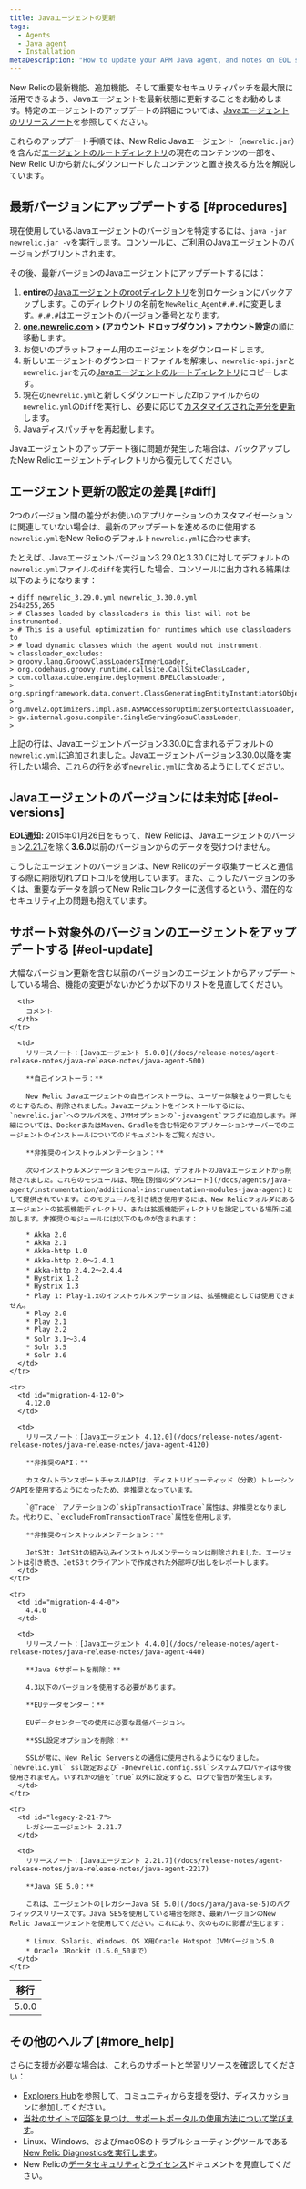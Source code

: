 ```yaml
---
title: Javaエージェントの更新
tags:
  - Agents
  - Java agent
  - Installation
metaDescription: "How to update your APM Java agent, and notes on EOL support for early agent versions."
---
```


New Relicの最新機能、追加機能、そして重要なセキュリティパッチを最大限に活用できるよう、Javaエージェントを最新状態に更新することをお勧めします。特定のエージェントのアップデートの詳細については、[Javaエージェントのリリースノート](/docs/release-notes/agent-release-notes/java-release-notes)を参照してください。

これらのアップデート手順では、New Relic Javaエージェント（`newrelic.jar`）を含んだ[エージェントのルートディレクトリ](/docs/agents/manage-apm-agents/troubleshooting/find-agent-root-directory#java-agent)の現在のコンテンツの一部を、New Relic UIから新たにダウンロードしたコンテンツと置き換える方法を解説しています。

## 最新バージョンにアップデートする [#procedures]

現在使用しているJavaエージェントのバージョンを特定するには、`java -jar newrelic.jar -v`を実行します。コンソールに、ご利用のJavaエージェントのバージョンがプリントされます。

その後、最新バージョンのJavaエージェントにアップデートするには：

1. **entire**の[Javaエージェントのrootディレクトリ](/docs/agents/manage-apm-agents/troubleshooting/find-agent-root-directory#java-agent)を別ロケーションにバックアップします。このディレクトリの名前を`NewRelic_Agent#.#.#`に変更します。`#.#.#`はエージェントのバージョン番号となります。
2. **[one.newrelic.com](https://one.newrelic.com) > (アカウント ドロップダウン) > アカウント設定**の順に移動します。
3. お使いのプラットフォーム用のエージェントをダウンロードします。
4. 新しいエージェントのダウンロードファイルを解凍し、`newrelic-api.jar`と`newrelic.jar`を元の[Javaエージェントのルートディレクトリ](/docs/agents/manage-apm-agents/troubleshooting/find-agent-root-directory#java-agent)にコピーします。
5. 現在の`newrelic.yml`と新しくダウンロードしたZipファイルからの`newrelic.yml`の`Diff`を実行し、必要に応じて[カスタマイズされた差分を更新](#diff)します。
6. Javaディスパッチャを再起動します。

Javaエージェントのアップデート後に問題が発生した場合は、バックアップしたNew Relicエージェントディレクトリから復元してください。

## エージェント更新の設定の差異 [#diff]

2つのバージョン間の差分がお使いのアプリケーションのカスタマイゼーションに関連していない場合は、最新のアップデートを進めるのに使用する`newrelic.yml`をNew Relicのデフォルト`newrelic.yml`に合わせます。

たとえば、Javaエージェントバージョン3.29.0と3.30.0に対してデフォルトの`newrelic.yml`ファイルの`diff`を実行した場合、コンソールに出力される結果は以下のようになります：

```
➜ diff newrelic_3.29.0.yml newrelic_3.30.0.yml
254a255,265
> # Classes loaded by classloaders in this list will not be instrumented.
> # This is a useful optimization for runtimes which use classloaders to
> # load dynamic classes which the agent would not instrument.
> classloader_excludes:
> groovy.lang.GroovyClassLoader$InnerLoader,
> org.codehaus.groovy.runtime.callsite.CallSiteClassLoader,
> com.collaxa.cube.engine.deployment.BPELClassLoader,
> org.springframework.data.convert.ClassGeneratingEntityInstantiator$ObjectInstantiatorClassGenerator,
> org.mvel2.optimizers.impl.asm.ASMAccessorOptimizer$ContextClassLoader,
> gw.internal.gosu.compiler.SingleServingGosuClassLoader,
>
```

上記の行は、Javaエージェントバージョン3.30.0に含まれるデフォルトの`newrelic.yml`に追加されました。Javaエージェントバージョン3.30.0以降を実行したい場合、これらの行を必ず`newrelic.yml`に含めるようにしてください。

## Javaエージェントのバージョンには未対応 [#eol-versions]

**EOL通知:** 2015年01月26日をもって、New Relicは、Javaエージェントのバージョン[2.21.7](#legacy-2-21-7)を除く**3.6.0**以前のバージョンからのデータを受けつけません。

こうしたエージェントのバージョンは、New Relicのデータ収集サービスと通信する際に期限切れプロトコルを使用しています。また、こうしたバージョンの多くは、重要なデータを誤ってNew Relicコレクターに送信するという、潜在的なセキュリティ上の問題も抱えています。

## サポート対象外のバージョンのエージェントをアップデートする [#eol-update]

<Callout variant="important">
  大幅なバージョン更新を含む以前のバージョンのエージェントからアップデートしている場合、機能の変更がないかどうか以下のリストを見直してください。
</Callout>

<table>
  <thead>
    <tr>
      <th style={{ width: "200px" }}>
        移行
      </th>

      <th>
        コメント
      </th>
    </tr>
  </thead>

  <tbody>
    <tr>
      <td id="migration-5-0-0">
        5.0.0
      </td>

      <td>
        リリースノート：[Javaエージェント 5.0.0](/docs/release-notes/agent-release-notes/java-release-notes/java-agent-500)

        **自己インストーラ：**

        New Relic Javaエージェントの自己インストーラは、ユーザー体験をより一貫したものとするため、削除されました。Javaエージェントをインストールするには、`newrelic.jar`へのフルパスを、JVMオプションの`-javaagent`フラグに追加します。詳細については、DockerまたはMaven、Gradleを含む特定のアプリケーションサーバーでのエージェントのインストールについてのドキュメントをご覧ください。

        **非推奨のインストゥルメンテーション：**

        次のインストゥルメンテーションモジュールは、デフォルトのJavaエージェントから削除されました。これらのモジュールは、現在[別個のダウンロード](/docs/agents/java-agent/instrumentation/additional-instrumentation-modules-java-agent)として提供されています。このモジュールを引き続き使用するには、New Relicフォルダにあるエージェントの拡張機能ディレクトリ、または拡張機能ディレクトリを設定している場所に追加します。非推奨のモジュールには以下のものが含まれます：

        * Akka 2.0
        * Akka 2.1
        * Akka-http 1.0
        * Akka-http 2.0～2.4.1
        * Akka-http 2.4.2～2.4.4
        * Hystrix 1.2
        * Hystrix 1.3
        * Play 1: Play-1.xのインストゥルメンテーションは、拡張機能としては使用できません。
        * Play 2.0
        * Play 2.1
        * Play 2.2
        * Solr 3.1～3.4
        * Solr 3.5
        * Solr 3.6
      </td>
    </tr>

    <tr>
      <td id="migration-4-12-0">
        4.12.0
      </td>

      <td>
        リリースノート：[Javaエージェント 4.12.0](/docs/release-notes/agent-release-notes/java-release-notes/java-agent-4120)

        **非推奨のAPI：**

        カスタムトランスポートチャネルAPIは、ディストリビューティッド（分散）トレーシングAPIを使用するようになったため、非推奨となっています。

        `@Trace` アノテーションの`skipTransactionTrace`属性は、非推奨となりました。代わりに、`excludeFromTransactionTrace`属性を使用します。

        **非推奨のインストゥルメンテーション：**

        JetS3t: JetS3tの組み込みインストゥルメンテーションは削除されました。エージェントは引き続き、JetS3ｔクライアントで作成された外部呼び出しをレポートします。
      </td>
    </tr>

    <tr>
      <td id="migration-4-4-0">
        4.4.0
      </td>

      <td>
        リリースノート：[Javaエージェント 4.4.0](/docs/release-notes/agent-release-notes/java-release-notes/java-agent-440)

        **Java 6サポートを削除：**

        4.3以下のバージョンを使用する必要があります。

        **EUデータセンター：**

        EUデータセンターでの使用に必要な最低バージョン。

        **SSL設定オプションを削除：**

        SSLが常に、New Relic Serversとの通信に使用されるようになりました。`newrelic.yml` ssl設定および`-Dnewrelic.config.ssl`システムプロパティは今後使用されません。いずれかの値を`true`以外に設定すると、ログで警告が発生します。
      </td>
    </tr>

    <tr>
      <td id="legacy-2-21-7">
        レガシーエージェント 2.21.7
      </td>

      <td>
        リリースノート：[Javaエージェント 2.21.7](/docs/release-notes/agent-release-notes/java-release-notes/java-agent-2217)

        **Java SE 5.0：**

        これは、エージェントの[レガシーJava SE 5.0](/docs/java/java-se-5)のバグフィックスリリースです。Java SE5を使用している場合を除き、最新バージョンのNew Relic Javaエージェントを使用してください。これにより、次のものに影響が生じます：

        * Linux、Solaris、Windows、OS X用Oracle Hotspot JVMバージョン5.0
        * Oracle JRockit（1.6.0_50まで）
      </td>
    </tr>
  </tbody>
</table>

## その他のヘルプ [#more_help]

さらに支援が必要な場合は、これらのサポートと学習リソースを確認してください：

* [Explorers Hub](https://discuss.newrelic.com/)を参照して、コミュニティから支援を受け、ディスカッションに参加してください。
* [当社のサイトで回答を見つけ、サポートポータルの使用方法について学びます](/docs/using-new-relic/welcome-new-relic/get-started/find-help-use-support-portal)。
* Linux、Windows、およびmacOSのトラブルシューティングツールである[New Relic Diagnosticsを実行します](/docs/using-new-relic/cross-product-functions/troubleshooting/new-relic-diagnostics)。
* New Relicの[データセキュリティ](/docs/security)と[ライセンス](/docs/licenses)ドキュメントを見直してください。
